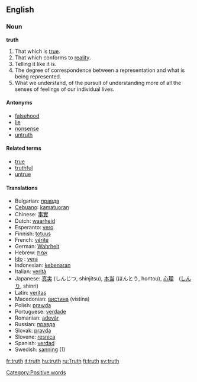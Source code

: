 ==English==

{{rank|around|black|lady|414|truth|turn|hold|cause}}

===Noun===
'''truth'''

# That which is [[true]].
# That which conforms to [[reality]].
# Telling it like it is.
# The degree of correspondence between a representation and what is being represented.
# What we understand, of the pursuit of understanding more of all the senses of feelings of our individual lives.
====Antonyms====
*[[falsehood]]
*[[lie]]
*[[nonsense]]
*[[untruth]]

====Related terms====
*[[true]]
*[[truthful]]
*[[untrue]]

====Translations====
*Bulgarian: [[правда]]
*[[Cebuano]]: [[kamatuoran]]
*Chinese: [[事實]]
*Dutch: [[waarheid]] {{f}}
*Esperanto: [[vero]]
*Finnish: [[totuus]]
*French: [[vérité]] {{f}}
*German: [[Wahrheit]] {{f}}
*Hebrew: [[אמת]]
*[[w:Ido|Ido]] : [[vera]]
*Indonesian: [[kebenaran]]
*Italian: [[verità]] {{f}}
*Japanese: [[真実]] (しんじつ, shinjitsu), [[本当]] (ほんとう, hontou), [[心理]]　([[しんり]], shinri)
*Latin: [[veritas]] {{f}}
*Macedonian: [[вистина]] (vistina)
*Polish: [[prawda]]
*Portuguese: [[verdade]]
*Romanian: [[adevăr]] {{n}}
*Russian: [[правда]]
*Slovak: [[pravda]] {{f}}
*Slovene: [[resnica]] {{f}}
*Spanish: [[verdad]] {{f}}
*Swedish: [[sanning]] (1)

[[Category:Positive words]]

[[fr:truth]]
[[it:truth]]
[[hu:truth]]
[[ru:Truth]]
[[fi:truth]]
[[sv:truth]]